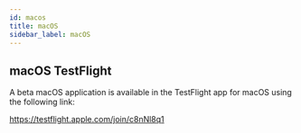 ```yaml
---
id: macos
title: macOS
sidebar_label: macOS
---
```



## macOS TestFlight

A beta macOS application is available in the TestFlight app for macOS using the following link:

https://testflight.apple.com/join/c8nNl8q1